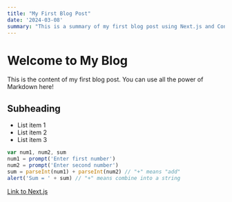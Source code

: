 ```yaml
---
title: "My First Blog Post"
date: '2024-03-08'
summary: "This is a summary of my first blog post using Next.js and Contentlayer."
---
```

 
# Welcome to My Blog
 
This is the content of my first blog post. You can use all the power of Markdown here!
 
## Subheading
 
- List item 1
- List item 2
- List item 3

```js:tailwind.config.js 
var num1, num2, sum
num1 = prompt('Enter first number')
num2 = prompt('Enter second number')
sum = parseInt(num1) + parseInt(num2) // "+" means "add"
alert('Sum = ' + sum) // "+" means combine into a string
```
 
[Link to Next.js](https://nextjs.org)